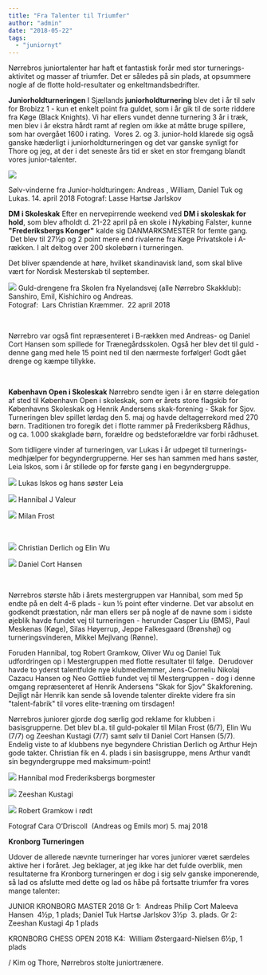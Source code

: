 ```yaml
---
title: "Fra Talenter til Triumfer"
author: "admin"
date: "2018-05-22"
tags: 
  - "juniornyt"
---
```


Nørrebros juniortalenter har haft et fantastisk forår med stor turnerings-aktivitet og masser af triumfer. Det er således på sin plads, at opsummere nogle af de flotte hold-resultater og enkeltmandsbedrifter.

**Juniorholdturneringen** I Sjællands **juniorholdturnering** blev det i år til sølv for Brobizz 1 - kun et enkelt point fra guldet, som i år gik til de sorte riddere fra Køge (Black Knights). Vi har ellers vundet denne turnering 3 år i træk, men blev i år ekstra hårdt ramt af reglen om ikke at måtte bruge spillere, som har overgået 1600 i rating.  Vores 2. og 3. junior-hold klarede sig også ganske hæderligt i juniorholdturneringen og det var ganske synligt for Thore og jeg, at der i det seneste års tid er sket en stor fremgang blandt vores junior-talenter.

![](/images/Sølv-i-junior-holdturneringen.jpg)

Sølv-vinderne fra Junior-holdturingen: Andreas , William, Daniel Tuk og Lukas. 14. april 2018 Fotograf: Lasse Hartsø Jarlskov 

**DM i Skoleskak** Efter en nervepirrende weekend ved **DM i skoleskak for hold**, som blev afholdt d. 21-22 april på en skole i Nykøbing Falster, kunne **"Frederiksbergs Konger"** kalde sig DANMARKSMESTER for femte gang.  Det blev til 27½p og 2 point mere end rivalerne fra Køge Privatskole i A-rækken. I alt deltog over 200 skolebørn i turneringen.

Det bliver spændende at høre, hvilket skandinavisk land, som skal blive vært for Nordisk Mesterskab til september.

![](/images/FrederiksbergKonger.jpg) Guld-drengene fra Skolen fra Nyelandsvej (alle Nørrebro Skakklub): Sanshiro, Emil, Kishichiro og Andreas.  
Fotograf:  Lars Christian Kræmmer.  22 april 2018

 

Nørrebro var også fint repræsenteret i B-rækken med Andreas- og Daniel Cort Hansen som spillede for Trænegårdsskolen. Også her blev det til guld - denne gang med hele 15 point ned til den nærmeste forfølger! Godt gået drenge og kæmpe tillykke.

 

**København Open i Skoleskak** Nørrebro sendte igen i år en større delegation af sted til København Open i skoleskak, som er årets store flagskib for Københavns Skoleskak og Henrik Andersens skak-forening - Skak for Sjov. Turneringen blev spillet lørdag den 5. maj og havde deltagerrekord med 270 børn. Traditionen tro foregik det i flotte rammer på Frederiksberg Rådhus, og ca. 1.000 skakglade børn, forældre og bedsteforældre var forbi rådhuset.

Som tidligere vinder af turneringen, var Lukas i år udpeget til turnerings-medhjælper for begyndergrupperne. Her ses han sammen med hans søster, Leia Iskos, som i år stillede op for første gang i en begyndergruppe.

![](/images/LukasogsøsterTurneringsKoordinator-200x300.jpeg) Lukas Iskos og hans søster Leia

![](/images/Hannibal5plads-200x300.jpeg) Hannibal J Valeur

![](/images/Milan1plads-200x300.jpeg) Milan Frost

 

![](/images/Christian-og-Elin-170x300.jpeg) Christian Derlich og Elin Wu

![](/images/Daniel-Cort-Hansen-300x200.jpeg) Daniel Cort Hansen

 

Nørrebros største håb i årets mestergruppen var Hannibal, som med 5p endte på en delt 4-6 plads - kun ½ point efter vinderne. Det var absolut en godkendt præstation, når man ellers ser på nogle af de navne som i sidste øjeblik havde fundet vej til turneringen - herunder Casper Liu (BMS), Paul Meskenas (Køge), Silas Høyerrup, Jeppe Falkesgaard (Brønshøj) og turneringsvinderen, Mikkel Mejlvang (Rønne).

Foruden Hannibal, tog Robert Gramkow, Oliver Wu og Daniel Tuk udfordringen op i Mestergruppen med flotte resultater til følge.  Derudover havde to yderst talentfulde nye klubmedlemmer, Jens-Corneliu Nikolaj Cazacu Hansen og Neo Gottlieb fundet vej til Mestergruppen - dog i denne omgang repræsenteret af Henrik Andersens "Skak for Sjov" Skakforening. Dejligt når Henrik kan sende så lovende talenter direkte videre fra sin "talent-fabrik" til vores elite-træning om tirsdagen!

Nørrebros juniorer gjorde dog særlig god reklame for klubben i basisgrupperne. Det blev bl.a. til guld-pokaler til Milan Frost (6/7), Elin Wu (7/7) og Zeeshan Kustagi (7/7) samt sølv til Daniel Cort Hansen (5/7).  Endelig viste to af klubbens nye begyndere Christian Derlich og Arthur Hejn gode takter. Christian fik en 4. plads i sin basisgruppe, mens Arthur vandt sin begyndergruppe med maksimum-point!

![](/images/HannibalmodBorgmesteren-300x200.jpeg) Hannibal mod Frederiksbergs borgmester

![](/images/ZeeshanFrederiksberg-300x200.jpeg) Zeeshan Kustagi

![](/images/RobertFrederiksberg-300x200.jpeg) Robert Gramkow i rødt

Fotograf Cara O’Driscoll  (Andreas og Emils mor) 5. maj 2018

**Kronborg Turneringen**

Udover de allerede nævnte turneringer har vores juniorer været særdeles aktive her i foråret. Jeg beklager, at jeg ikke har det fulde overblik, men resultaterne fra Kronborg turneringen er dog i sig selv ganske imponerende, så lad os afslutte med dette og lad os håbe på fortsatte triumfer fra vores mange talenter:

JUNIOR KRONBORG MASTER 2018 Gr 1:  Andreas Philip Cort Maleeva Hansen  4½p, 1 plads; Daniel Tuk Hartsø Jarlskov 3½p  3. plads. Gr 2: Zeeshan Kustagi 4p 1 plads

KRONBORG CHESS OPEN 2018 K4:  William Østergaard-Nielsen 6½p, 1 plads

/ Kim og Thore, Nørrebros stolte juniortrænere.
